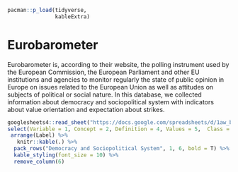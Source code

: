 ```r
pacman::p_load(tidyverse,
               kableExtra)
```

# Eurobarometer

Eurobarometer is, according to their website, the polling instrument used by the European Commission, the European Parliament and other EU institutions and agencies to monitor regularly the state of public opinion in Europe on issues related to the European Union as well as attitudes on subjects of political or social nature. In this database, we collected information about democracy and sociopolitical system with indicators about value orientation and expectation about strikes.

```r

googlesheets4::read_sheet("https://docs.google.com/spreadsheets/d/1aw_byhiC4b_0XPcTDtsCpCeJHabK38i4pCmkHshYMB8/edit#gid=0", range = c("B752:N757"), sheet= "Variables", col_names = F) %>%
select(Variable = 1, Concept = 2, Definition = 4, Values = 5,  Class = 6, Label = 13) %>%
 arrange(Label) %>%
   knitr::kable(.) %>% 
  pack_rows("Democracy and Sociopolitical System", 1, 6, bold = T) %>% 
  kable_styling(font_size = 10) %>% 
  remove_column(6)


```


  